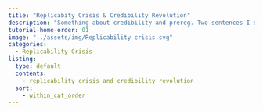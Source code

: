 ```yaml
---
title: "Replicabity Crisis & Credibility Revolution"
description: "Something about credibility and prereg. Two sentences I suppose."
tutorial-home-order: 01
image: "../assets/img/Replicability crisis.svg"
categories:
  - Replicability Crisis
listing:
  type: default
  contents:
    - replicability_crisis_and_credibility_revolution
  sort:
    - within_cat_order
---
```

